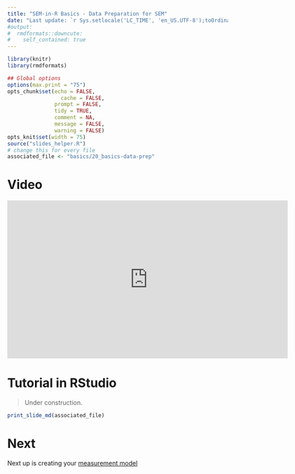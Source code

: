 ```yaml
---
title: "SEM-in-R Basics - Data Preparation for SEM"
date: "Last update: `r Sys.setlocale('LC_TIME', 'en_US.UTF-8');toOrdinal::toOrdinalDate(Sys.time())`"
#output:
#  rmdformats::downcute:
#    self_contained: true
---
```



```r
library(knitr)
library(rmdformats)

## Global options
options(max.print = "75")
opts_chunk$set(echo = FALSE,
	             cache = FALSE,
               prompt = FALSE,
               tidy = TRUE,
               comment = NA,
               message = FALSE,
               warning = FALSE)
opts_knit$set(width = 75)
source("slides_helper.R")
# change this for every file
associated_file <- "basics/20_basics-data-prep"

```


# Video

<iframe width="640" height="360" src="https://www.youtube.com/embed/kGO4_NyeM5A" frameborder="0" allow="accelerometer; autoplay; clipboard-write; encrypted-media; gyroscope; picture-in-picture" allowfullscreen data-external="1"></iframe>

# Tutorial in RStudio

> Under construction.

```r
print_slide_md(associated_file)
```


# Next
Next up is creating your [measurement model](basics-30-measurement.html)

